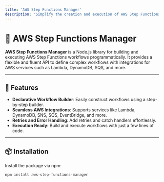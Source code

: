 ```yaml
---
title: 'AWS Step Functions Manager'
description: 'Simplify the creation and execution of AWS Step Functions workflows with a fluent API.'
---
```


# 🚀 AWS Step Functions Manager

**AWS Step Functions Manager** is a Node.js library for building and executing AWS Step Functions workflows programmatically. It provides a flexible and fluent API to define complex workflows with integrations for AWS services such as Lambda, DynamoDB, SQS, and more.

---

## 🌟 Features

- **Declarative Workflow Builder**: Easily construct workflows using a step-by-step builder.
- **Seamless AWS Integrations**: Supports services like Lambda, DynamoDB, SNS, SQS, EventBridge, and more.
- **Retries and Error Handling**: Add retries and catch handlers effortlessly.
- **Execution Ready**: Build and execute workflows with just a few lines of code.

---

## 📦 Installation

Install the package via npm:

```bash
npm install aws-step-functions-manager
```
